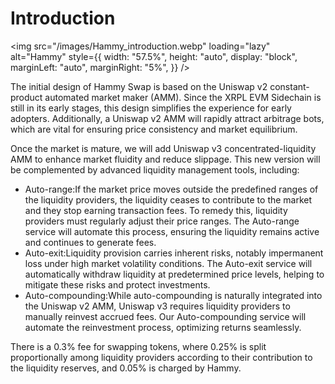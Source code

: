 # Introduction

<img 
  src="/images/Hammy_introduction.webp" 
  loading="lazy"
  alt="Hammy" 
  style={{
    width: "57.5%",
    height: "auto",
    display: "block",
    marginLeft: "auto",
    marginRight: "5%",
  }} 
/>

The initial design of Hammy Swap is based on the Uniswap v2 constant-product automated market maker (AMM). Since the XRPL EVM Sidechain is still in its early stages, this design simplifies the experience for early adopters. Additionally, a Uniswap v2 AMM will rapidly attract arbitrage bots, which are vital for ensuring price consistency and market equilibrium.

Once the market is mature, we will add Uniswap v3 concentrated-liquidity AMM to enhance market fluidity and reduce slippage. This new version will be complemented by advanced liquidity management tools, including:
* Auto-range:If the market price moves outside the predefined ranges of the liquidity providers, the liquidity ceases to contribute to the market and they stop earning transaction fees. To remedy this, liquidity providers must regularly adjust their price ranges. The Auto-range service will automate this process, ensuring the liquidity remains active and continues to generate fees.
* Auto-exit:Liquidity provision carries inherent risks, notably impermanent loss under high market volatility conditions. The Auto-exit service will automatically withdraw liquidity at predetermined price levels, helping to mitigate these risks and protect investments.
* Auto-compounding:While auto-compounding is naturally integrated into the Uniswap v2 AMM, Uniswap v3 requires liquidity providers to manually reinvest accrued fees. Our Auto-compounding service will automate the reinvestment process, optimizing returns seamlessly.

There is a 0.3% fee for swapping tokens, where 0.25% is split proportionally among liquidity providers according to their contribution to the liquidity reserves, and 0.05% is charged by Hammy.











